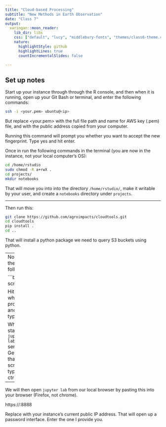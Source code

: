 ```yaml
---
title: "Cloud-based Processing"
subtitle: "New Methods in Earth Observation"
date: "Class 7"
output:
  xaringan::moon_reader:
    lib_dir: libs
    css: ["default", "lucy", "middlebury-fonts", "themes/class6-theme.css"]
    nature:
      highlightStyle: github
      highlightLines: true
      countIncrementalSlides: false

---
```


## Set up notes

Start up your instance through through the R console, and then when it is running, open up your Git Bash or terminal, and enter the following commands:

```bash
ssh -i <your.pem> ubuntu@<ip>
```
But replace <your.pem> with the full file path and name for AWS key (.pem) file, and <ip> with the public address copied from your computer. 

Running this command will prompt you whether you want to accept the new fingerprint. Type yes and hit enter. 

Once in run the following commands in the terminal (you are now in the instance, not your local computer's OS):
```bash
cd /home/rstudio
sudo chmod -R a+rwX .
cd projects/
mkdir notebooks
```

That will move you into into the directory `/home/rstudio/`, make it writable by your user, and create a `notebooks` directory under `projects`.

---

Then run this:
```bash
git clone https://github.com/agroimpacts/cloudtools.git
cd cloudtools
pip install .
cd ..
```

That will install a python package we need to query S3 buckets using python.

---
Now run the following:

```bash
screen  
````

Hit enter when prompted, and then type:
```bash
jupyter lab
```

Which will start the `jupyter lab` server. Get out of that screen by typing ctrl+a+d

---
We will then open `jupyter lab` from our local browser by pasting this into your browser (Firefox, not chrome). 

https://<ip>:8888

Replace <ip> with your instance's current public IP address. That will open up a password interface. Enter the one I provide you. 


